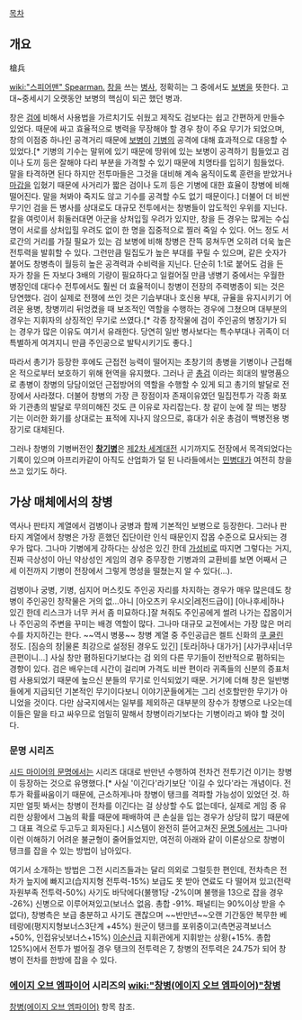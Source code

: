 [[목차]]
== 개요 ==
槍兵

[[wiki:"스피어맨" Spearman.]] [[창]]을 쓰는 [[병사]], 정확히는 그 중에서도 [[보병]]을 뜻한다. 고대~중세시기 오랫동안 보병의 핵심이 되곤 했던 병과.

창은 [[검]]에 비해서 사용법을 가르치기도 쉬웠고 제작도 검보다는 쉽고 간편하게 만들수 있었다. 때문에 싸고 효율적으로 병력을 무장해야 할 경우 창이 주요 무기가 되었으며, 창의 이점중 하나인 공격거리 때문에 [[보병]]이 [[기병]]의 공격에 대해 효과적으로 대응할 수 있었다.[* 기병의 기수는 말위에 있기 때문에 땅위에 있는 보병이 공격하기 힘들었고 검이나 도끼 등은 잘해야 다리 부분을 가격할 수 있기 때문에 치명타를 입히기 힘들었다. 말을 타격하면 된다 하지만 전투마들은 그것을 대비해 계속 움직이도록 훈련을 받았거나 [[마갑]]을 입혔기 때문에 사거리가 짧은 검이나 도끼 등은 기병에 대한 효율이 창병에 비해 떨어진다. 말을 쳐봐야 죽지도 않고 기수를 공격할 수도 없기 때문이다.] 더불어 더 비싼 무기인 검을 든 병사를 상대로도 대규모 전투에서는 창병들이 압도적인 우위를 지닌다. 칼을 여럿이서 휘둘러대면 아군을 상처입힐 우려가 있지만, 창을 든 경우는 많게는 수십 명이 서로를 상처입힐 우려도 없이 한 명을 집중적으로 찔러 죽일 수 있다. 어느 정도 서로간의 거리를 가질 필요가 있는 검 보병에 비해 창병은 잔뜩 뭉쳐두면 오히려 더욱 높은 전투력을 발휘할 수 있다. 그런만큼 밀집도가 높은 부대를 꾸릴 수 있으며, 같은 숫자가 붙어도 창병측이 월등히 높은 공격력과 수비력을 지닌다. 단순히 1:1로 붙어도 검을 든 자가 창을 든 자보다 3배의 기량이 필요하다고 일컬어질 만큼 냉병기 중에서는 우월한 병장인데 대다수 전투에서도 훨씬 더 효율적이니 창병이 전장의 주력병종이 되는 것은 당연했다. 검이 실제로 전쟁에 쓰인 것은 기습부대나 호신용 부대, 규율을 유지시키기 어려운 용병, 창병끼리 뒤엉켰을 때 보조적인 역할을 수행하는 경우에 그쳤으며 대부분의 경우는 지휘자의 상징적인 무기로 쓰였다.[* 각종 창작물에 검이 주인공의 병장기가 되는 경우가 많은 이유도 여기서 유래한다. 당연히 일반 병사보다는 특수부대나 귀족이 더 특별하게 여겨지니 만큼 주인공으로 발탁시키기도 좋다.] 

따라서 총기가 등장한 후에도 근접전 능력이 떨어지는 초창기의 총병을 기병이나 근접해온 적으로부터 보호하기 위해 현역을 유지했다. 그러나 곧 [[총검]] 이라는 희대의 발명품으로 총병이 창병의 당담이었던 근접방어의 역할을 수행할 수 있게 되고 총기의 발달로 전장에서 사라졌다. 더불어 창병의 가장 큰 장점이자 존재이유였던 밀집전투가 각종 화포와 기관총의 발달로 무의미해진 것도 큰 이유로 자리잡는다. 창 같이 눈에 잘 띄는 병장기는 이러한 화기를 상대로는 표적에 지나지 않으므로, 휴대가 쉬운 총검이 백병전용 병장기로 대체된다. 

그러나 창병의 기병버전인 '''[[창기병]]'''은 [[제2차 세계대전]] 시기까지도 전장에서 목격되었다는 기록이 있으며 아프리카같이 아직도 산업화가 덜 된 나라들에서는 [[민병대]]가 여전히 창을 쓰고 있기도 하다. 
== 가상 매체에서의 창병 ==
역사나 판타지 계열에서 검병이나 궁병과 함께 기본적인 보병으로 등장한다. 그러나 판타지 계열에서 창병은 가장 흔했던 집단이란 인식 때문인지 잡몹 수준으로 묘사되는 경우가 많다. 그나마 기병에게 강하다는 상성은 있긴 한데 [[가성비]]로 따지면 그렇다는 거지, 진짜 극상성이 아닌 약상성인 게임의 경우 중무장한 기병과의 교환비를 보면 어째서 근세 이전까지 기병이 전장에서 그렇게 명성을 떨쳤는지 알 수 있다(...).

검병이나 궁병, 기병, 심지어 머스킷도 주인공 자리를 차지하는 경우가 매우 많은데도 창병이 주인공인 창작물은 거의 없...아니 [아오츠키 우시오|레전드급이] [아나후세|하나 있긴 한데 리스크가 너무 커서 좀 미묘하다.]잘 쳐줘도 주인공에게 썰려 나가는 잡몹이거나 주인공의 주변을 꾸미는 배경 역할이 많다. 그나마 대규모 교전에서는 가장 많은 머리수를 차지하긴는 한다. ~~역시 병풍~~ 창병 계열 중 주인공급은 켈트 신화의 [[쿠 쿨린]] 정도. [짐승의 창|물론 최강으로 설정된 경우도 있긴] [토라|하나 대가가] [샤가쿠샤|너무 큰편이니...] 사실 창만 폄하된다기보다는 검 외의 다른 무기들이 전반적으로 폄하되는 경향이 있다. 검은 배우는데 시간이 걸리며 가격도 비싼 편이라 귀족들의 신분의 증표처럼 사용되었기 때문에 높으신 분들의 무기로 인식되었기 때문. 거기에 더해 창은 일반병들에게 지급되던 기본적인 무기이다보니 이야기꾼들에게는 그리 선호할만한 무기가 아니었을 것이다. 다만 삼국지에서는 일부를 제외하곤 대부분의 장수가 창병으로 나오는데 이들은 말을 타고 싸우므로 엄밀히 말해서 창병이라기보다는 기병이라고 봐야 할 것이다.

=== 문명 시리즈 ===
[[시드 마이어의 문명]]에서는 시리즈 대대로 반만년 수행하여 전차건 전투기건 이기는 창병이 등장하는 것으로 유명했다.[* 사실 '이긴다'라기보단 '이길 수 있다'라는 개념이다. 전투가 확률싸움이기 때문에, 근소하게나마 창병이 탱크를 격파할 가능성이 있었던 것. 하지만 얼핏 봐서는 창병이 전차를 이긴다는 걸 상상할 수도 없는데다, 실제로 게임 중 유리한 상황에서 그놈의 확률 때문에 패배하여 큰 손실을 입는 경우가 상당히 많기 때문에 그 대표 격으로 두고두고 회자된다.] 시스템이 완전히 뜯어고쳐진 [[문명 5]]에서는 그나마 이런 이해하기 어려운 불균형이 줄어들었지만, 여전히 아래와 같이 이론상으로 창병이 탱크를 잡을 수 있는 방법이 남아있다.

여기서 소개하는 방법은 그전 시리즈들과는 달리 의외로 그럴듯한 편인데, 전차측은 전차가 늪지에 빠지고(습지지형 전투력-15%) 보급도 못 받아 연료도 다 떨어져 있고(전략자원부족 전투력-50%) 사기도 바닥에다(불행1당 -2%이며 불행을 13으로 잡을 경우 -26%) 신병으로 이루어져있고(보너스 없음. 총합 -91%. 패널티는 90%이상 받을 수 없다), 창병측은 보급 충분하고 사기도 괜찮으며 ~~반만년~~오랜 기간동안 복무한 베테랑에(평지지형보너스3단계 +45%) 원군이 탱크를 포위중이고(측면공격보너스+50%, 인접유닛보너스+15%) [[이순신]]급 지휘관에게 지휘받는 상황(+15%. 총합 125%)에서 전투가 벌어질 경우 탱크의 전투력은 7, 창병의 전투력은 24.75가 되어 창병이 전차를 한방에 잡을 수 있다.

=== [[에이지 오브 엠파이어]] 시리즈의 [[wiki:"창병(에이지 오브 엠파이어)"창병]] ===
[[창병(에이지 오브 엠파이어)]] 항목 참조.
